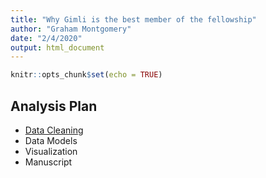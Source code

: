 ```yaml
---
title: "Why Gimli is the best member of the fellowship"
author: "Graham Montgomery"
date: "2/4/2020"
output: html_document
---
```


```r
knitr::opts_chunk$set(echo = TRUE)
```

## Analysis Plan

- [Data Cleaning](data-cleaning.html)
- Data Models
- Visualization
- Manuscript